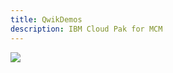 ```yaml
---
title: QwikDemos
description: IBM Cloud Pak for MCM
---
```


<Row>

<Column colLg={4} colMd={4} noGutterMdLeft>
<ArticleCard
    color="dark"
    title="Migrating application across clusters"
    href="http://ibm.biz/CP4MCMMigrateAppsDemo"
    author="Seamlessly migrate applications among clouds to adapt to changing needs"
    actionIcon="arrowRight"
    >

![](images/qwik1.jpg)

</ArticleCard>
</Column>

</Row>
